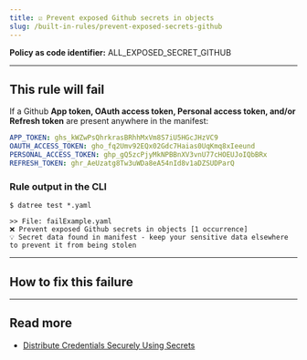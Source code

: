 ```yaml
---
title: ☑️ Prevent exposed Github secrets in objects
slug: /built-in-rules/prevent-exposed-secrets-github
---
```



<CommonOverview />

**Policy as code identifier:** ALL_EXPOSED_SECRET_GITHUB


---

## This rule will fail

If a Github **App token, OAuth access token, Personal access token, and/or Refresh token** are present anywhere in the manifest:

```yaml
APP_TOKEN: ghs_kWZwPsQhrkrasBRhhMxVm8S7iU5HGcJHzVC9
OAUTH_ACCESS_TOKEN: gho_fq2Umv92EQx02Gdc7Haias0UqKmq8xIeeund
PERSONAL_ACCESS_TOKEN: ghp_gQ5zcPjyMkNPBBnXV3vnU77cHOEUJoIQbBRx
REFRESH_TOKEN: ghr_AeUzatg8Tw3uWDa8eA54nId8v1aDZSUDParQ
```

### Rule output in the CLI

```terminal
$ datree test *.yaml

>> File: failExample.yaml
❌ Prevent exposed Github secrets in objects [1 occurrence]
💡 Secret data found in manifest - keep your sensitive data elsewhere to prevent it from being stolen 
```

---

## How to fix this failure

<CommonHowToFix />

---

## Read more

- [Distribute Credentials Securely Using Secrets](https://kubernetes.io/docs/tasks/inject-data-application/distribute-credentials-secure/)
